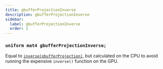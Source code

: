 ```yaml
---
title: gbufferProjectionInverse
description: gbufferProjectionInverse
sidebar:
  label: gbufferProjectionInverse
  order: 1
---
```


### `uniform mat4 gbufferProjectionInverse;`

Equal to [`inverse(gbufferProjection)`](/reference/uniforms/matrices/gbufferprojection), but calculated on the CPU to avoid running the expensive `inverse()` function on the GPU.